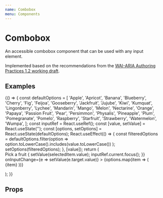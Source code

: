```yaml
---
name: Combobox
menu: Components
---
```



# Combobox

An accessible combobox component that can be used with any input element.

Implemented based on the recommendations from the [WAI-ARIA Authoring Practices 1.2 working draft](https://www.w3.org/TR/wai-aria-practices-1.2/#combobox).

## Examples

<Playground>
	{() => {
		const defaultOptions = [
			'Apple',
			'Apricot',
			'Banana',
			'Blueberry',
			'Cherry',
			'Fig',
			'Feijoa',
			'Gooseberry',
			'Jackfruit',
			'Jujube',
			'Kiwi',
			'Kumquat',
			'Lingonberry',
			'Lychee',
			'Mandarin',
			'Mango',
			'Melon',
			'Nectarine',
			'Orange',
			'Papaya',
			'Passion Fruit',
			'Pear',
			'Persimmon',
			'Physalis',
			'Pineapple',
			'Plum',
			'Pomegranate',
			'Pomelo',
			'Raspberry',
			'Starfruit',
			'Strawberry',
			'Watermelon',
			'Wumpa',
		];
		const inputRef = React.useRef();
		const [value, setValue] = React.useState('');
		const [options, setOptions] = React.useState(defaultOptions);
		React.useEffect(() => {
			const filteredOptions = defaultOptions.filter(option =>
				option.toLowerCase().includes(value.toLowerCase())
			);
			setOptions(filteredOptions);
		}, [value]);
		return (
			<form>
				<label htmlFor="fruit-selector" style={{display: 'block'}}>
					Pick a fruit
				</label>
				<Combobox
					id="fruit-selector"
					inputValue={value}
					resultCount={options.length}
					shouldShowStatusMessage={!options.length}
					onSelect={selectedItem => {
						setValue(selectedItem.value);
						inputRef.current.focus();
					}}
					onInputChange={e => setValue(e.target.value)}
				>
					<ComboboxInput ref={inputRef} />
					<ComboboxMenu aria-label="Fruits">
						{options.map(item => (
							<ComboboxMenuItem key={item}>
								{item}
							</ComboboxMenuItem>
						))}
					</ComboboxMenu>
				</Combobox>
			</form>
		);
	}}
</Playground>

## Props

<Props of={Combobox} />
